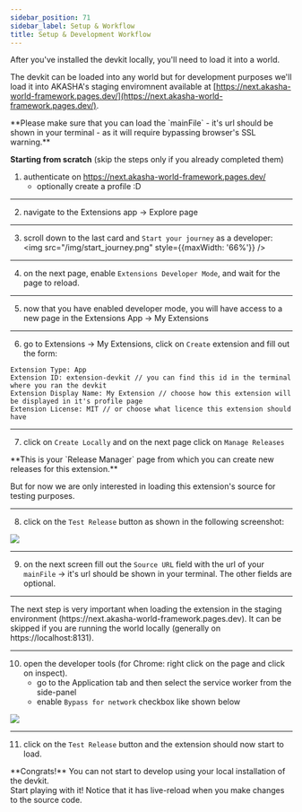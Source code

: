 ```yaml
---
sidebar_position: 71
sidebar_label: Setup & Workflow
title: Setup & Development Workflow
---
```


After you've installed the devkit locally, you'll need to load it into a world.

The devkit can be loaded into any world but for development purposes we'll load it into AKASHA's staging enviromnent
available at [https://next.akasha-world-framework.pages.dev/](https://next.akasha-world-framework.pages.dev/).

<div style={{ borderImage: 'linear-gradient(to right, #27e1ba 0%, #8739e0 100%) 1', borderRadius: '.5rem', borderStyle: 'solid', padding: '1rem'}}>
 **Please make sure that you can load the `mainFile` - it's url should be shown in your terminal - as it will require bypassing browser's SSL warning.**
</div>

**Starting from scratch** (skip the steps only if you already completed them)

1. authenticate on https://next.akasha-world-framework.pages.dev/
    - optionally create a profile :D
<hr/>

2. navigate to the Extensions app -> Explore page

<hr/>

3. scroll down to the last card and `Start your journey` as a developer:
<img src="/img/start_journey.png" style={{maxWidth: '66%'}} />
<hr/>

4. on the next page, enable `Extensions Developer Mode`, and wait for the page to reload.
<hr/>

5. now that you have enabled developer mode, you will have access to a new page in the Extensions App -> My Extensions
<hr/>

6. go to Extensions -> My Extensions, click on `Create` extension and fill out the form:
```
Extension Type: App
Extension ID: extension-devkit // you can find this id in the terminal where you ran the devkit
Extension Display Name: My Extension // choose how this extension will be displayed in it's profile page
Extension License: MIT // or choose what licence this extension should have
```
<hr/>

7. click on `Create Locally` and on the next page click on `Manage Releases`

<div style={{ borderImage: 'linear-gradient(to right, #27e1ba 0%, #8739e0 100%) 1', borderRadius: '.5rem', borderStyle: 'solid', padding: '1rem'}}>
**This is your `Release Manager` page from which you can create new releases for this extension.**
</div>

But for now we are only interested in loading this extension's source for testing purposes.
<hr/>

8. click on the `Test Release` button as shown in the following screenshot:
<img src="/img/release-manager.png" />
<hr/>

9. on the next screen fill out the `Source URL` field with the url of your `mainFile` -> it's url should be shown in your terminal. The other fields are optional.
<hr/>

<div style={{ borderImage: 'linear-gradient(to right, #27e1ba 0%, #8739e0 100%) 1', borderRadius: '.5rem', borderStyle: 'solid', padding: '1rem'}}>
The next step is very important when loading the extension in the staging environment (https://next.akasha-world-framework.pages.dev). It can be skipped if you are running the world locally (generally on https://localhost:8131).
</div>
<hr />

10. open the developer tools (for Chrome: right click on the page and click on inspect).
    - go to the Application tab and then select the service worker from the side-panel
    - enable `Bypass for network` checkbox like shown below

<img src="/img/service-worker-bypass.png" />

<hr/>

11. click on the `Test Release` button and the extension should now start to load.

<div style={{ borderImage: 'linear-gradient(to right, #27e1ba 0%, #8739e0 100%) 1', borderRadius: '.5rem', borderStyle: 'solid', padding: '1rem'}}>
    **Congrats!** You can not start to develop using your local installation of the devkit.
    <div>Start playing with it!  Notice that it has live-reload when you make changes to the source code.</div>
</div>